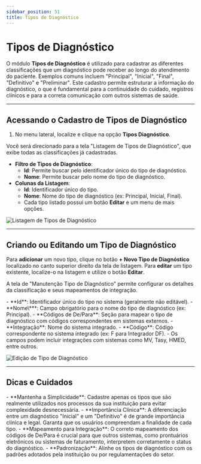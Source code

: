 ```yaml
---
sidebar_position: 51
title: Tipos de Diagnóstico
---
```



# Tipos de Diagnóstico

O módulo **Tipos de Diagnóstico** é utilizado para cadastrar as diferentes classificações que um diagnóstico pode receber ao longo do atendimento do paciente. Exemplos comuns incluem "Principal", "Inicial", "Final", "Definitivo" e "Preliminar". Este cadastro permite estruturar a informação do diagnóstico, o que é fundamental para a continuidade do cuidado, registros clínicos e para a correta comunicação com outros sistemas de saúde.

---

## Acessando o Cadastro de Tipos de Diagnóstico

1.  No menu lateral, localize e clique na opção **Tipos Diagnóstico**.

Você será direcionado para a tela "Listagem de Tipos de Diagnóstico", que exibe todas as classificações já cadastradas.

-   **Filtro de Tipos de Diagnóstico**:
    -   **Id**: Permite buscar pelo identificador único do tipo de diagnóstico.
    -   **Nome**: Permite buscar pelo nome do tipo de diagnóstico.
-   **Colunas da Listagem**:
    -   **Id**: Identificador único do tipo.
    -   **Nome**: Nome do tipo de diagnóstico (ex: Principal, Inicial, Final).
    -   Cada tipo listado possui um botão **Editar** e um menu de mais opções.

![Listagem de Tipos de Diagnóstico](/img/lista_tipo_diag.png)

---

## Criando ou Editando um Tipo de Diagnóstico

Para **adicionar** um novo tipo, clique no botão **+ Novo Tipo de Diagnóstico** localizado no canto superior direito da tela de listagem.
Para **editar** um tipo existente, localize-o na listagem e utilize o botão **Editar**.

A tela de "Manutenção Tipo de Diagnóstico" permite configurar os detalhes da classificação e seus mapeamentos de integração.

<Admonition type="info" title="Campos de Cadastro do Tipo de Diagnóstico">
-   **Id**: Identificador único do tipo no sistema (geralmente não editável).
-   **Nome\***: Campo obrigatório para o nome do tipo de diagnóstico (ex: Principal).
-   **Códigos de De/Para**: Seção para mapear o tipo de diagnóstico com códigos correspondentes em sistemas externos.
    -   **Integração**: Nome do sistema integrado.
    -   **Código**: Código correspondente no sistema integrado (ex: F para Integrador DF).
    -   Os campos podem incluir integrações com sistemas como MV, Tasy, HMED, entre outros.

</Admonition>

![Edição de Tipo de Diagnóstico](/img/edit_tipo_diag.png)

---

## Dicas e Cuidados

<Admonition type="tip" title="Boas Práticas no Cadastro de Tipos de Diagnóstico">
-   **Mantenha a Simplicidade**: Cadastre apenas os tipos que são realmente utilizados nos processos da sua instituição para evitar complexidade desnecessária.
-   **Importância Clínica**: A diferenciação entre um diagnóstico "Inicial" e um "Definitivo" é de grande importância clínica e legal. Garanta que os usuários compreendam a finalidade de cada tipo.
-   **Mapeamento para Integração**: O correto mapeamento dos códigos de De/Para é crucial para que outros sistemas, como prontuários eletrônicos ou sistemas de faturamento, interpretem corretamente o status do diagnóstico.
-   **Padronização**: Alinhe os tipos de diagnóstico com os padrões adotados pela instituição ou por regulamentações do setor.
</Admonition>